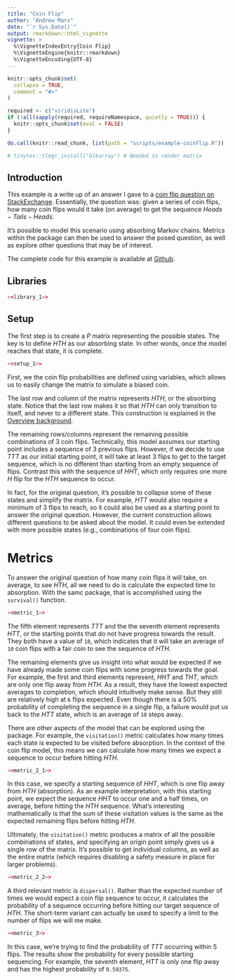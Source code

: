 ```yaml
---
title: "Coin Flip"
author: "Andrew Marx"
date: "`r Sys.Date()`"
output: rmarkdown::html_vignette
vignette: >
  %\VignetteIndexEntry{Coin Flip}
  %\VignetteEngine{knitr::rmarkdown}
  %\VignetteEncoding{UTF-8}
---
```


```r
knitr::opts_chunk$set(
  collapse = TRUE,
  comment = "#>"
)

required <- c("viridisLite")
if (!all(sapply(required, requireNamespace, quietly = TRUE))) {
  knitr::opts_chunk$set(eval = FALSE)
}

do.call(knitr::read_chunk, list(path = "scripts/example-coinflip.R"))

# tinytex::tlmgr_install("blkarray") # Needed to render matrix
```


## Introduction

This example is a write up of an answer I gave to a [coin flip question on StackExchange](https://stats.stackexchange.com/questions/553289/could-any-equation-have-predicted-the-results-of-this-simulation). Essentially, the question was: given a series of coin flips, how many coin flips would it take (on average) to get the sequence $Heads-Tails-Heads$.

It's possible to model this scenario using absorbing Markov chains. Metrics within the package can then be used to answer the posed question, as well as explore other questions that may be of interest. 

The complete code for this example is available at [Github](https://github.com/andrewmarx/samc/tree/main/vignettes/scripts/example-coinflip.R).


## Libraries

```r
<<library_1>>
```


## Setup

The first step is to create a $P$ matrix representing the possible states. The key is to define $HTH$ as our absorbing state. In other words, once the model reaches that state, it is complete. 
```r
<<setup_1>>
```

First, we the coin flip probabilities are defined using variables, which allows us to easily change the matrix to simulate a biased coin.

The last row and column of the matrix represents $HTH$, or the absorbing state. Notice that the last row makes it so that $HTH$ can only transition to itself, and never to a different state. This construction is explained in the [Overview background](overview.html#background-1).

The remaining rows/columns represent the remaining possible combinations of 3 coin flips. Technically, this model assumes our starting point includes a sequence of 3 previous flips. However, if we decide to use $TTT$ as our initial starting point, it will take at least 3 flips to get to the target sequence, which is no different than starting from an empty sequence of flips. Contrast this with the sequence of $HHT$, which only requires one more $H$ flip for the $HTH$ sequence to occur.

In fact, for the original question, it's possible to collapse some of these states and simplify the matrix. For example, $HTT$ would also require a minimum of 3 flips to reach, so it could also be used as a starting point to answer the original question. However, the current construction allows different questions to be asked about the model. It could even be extended with more possible states (e.g., combinations of four coin flips).


# Metrics

To answer the original question of how many coin flips it will take, on average, to see $HTH$, all we need to do is calculate the expected time to absorption. With the samc package, that is accomplished using the `survival()` function.
```r
<<metric_1>>
```
The fifth element represents $TTT$ and the the seventh element represents $HTT$, or the starting points that do not have progress towards the result. They both have a value of `10`, which indicates that it will take an average of `10` coin flips with a fair coin to see the sequence of $HTH$.

The remaining elements give us insight into what would be expected if we have already made some coin flips with some progress towards the goal. For example, the first and third elements represent, $HHT$ and $THT$, which are only one flip away from $HTH$. As a result, they have the lowest expected averages to completion, which should intuitively make sense. But they still are relatively high at `6` flips expected. Even though there is a 50% probability of completing the sequence in a single flip, a failure would put us back to the $HTT$ state, which is an average of `10` steps away.

There are other aspects of the model that can be explored using the package. For example, the `visitation()` metric calculates how many times each state is expected to be visited before absorption. In the context of the coin flip model, this means we can calculate how many times we expect a sequence to occur before hitting $HTH$.
```r
<<metric_2_1>>
```

In this case, we specify a starting sequence of $HHT$, which is one flip away from $HTH$ (absorption). As an example interpretation, with this starting point, we expect the sequence $HHT$ to occur one and a half times, on average, before hitting the $HTH$ sequence. What's interesting mathematically is that the sum of these visitation values is the same as the expected remaining flips before hitting $HTH$.

Ultimately, the `visitation()` metric produces a matrix of all the possible combinations of states, and specifying an origin point simply gives us a single row of the matrix. It's possible to get individual columns, as well as the entire matrix (which requires disabling a safety measure in place for larger problems).
```r
<<metric_2_2>>
```

A third relevant metric is `dispersal()`. Rather than the expected number of times we would expect a coin flip sequence to occur, it calculates the probability of a sequence occurring before hitting our target sequence of $HTH$. The short-term variant can actually be used to specify a limit to the number of flips we will me make.
```r
<<metric_3>>
```
In this case, we're trying to find the probability of $TTT$ occurring within 5 flips. The results show the probability for every possible starting sequencing. For example, the seventh element, $HTT$ is only one flip away and has the highest probability of `0.59375`.
